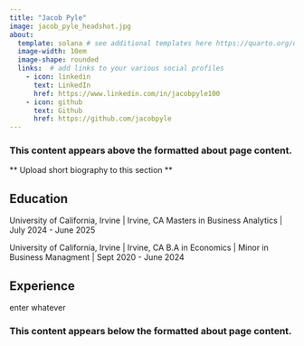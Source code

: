 ```yaml
---
title: "Jacob Pyle"
image: jacob_pyle_headshot.jpg
about:
  template: solana # see additional templates here https://quarto.org/docs/websites/website-about.html
  image-width: 10em
  image-shape: rounded
  links:  # add links to your various social profiles
    - icon: linkedin
      text: LinkedIn
      href: https://www.linkedin.com/in/jacobpyle100
    - icon: github
      text: Github
      href: https://github.com/jacobpyle
---
```


### This content appears above the formatted about page content.

:::{#hero-heading}

** Upload short biography to this section **

## Education

University of California, Irvine | Irvine, CA
Masters in Business Analytics | July 2024 - June 2025

University of California, Irvine | Irvine, CA
B.A in Economics | Minor in Business Managment | Sept 2020 - June 2024

## Experience

enter whatever

:::

### This content appears below the formatted about page content.